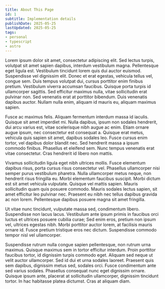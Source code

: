```yaml
---
title: About This Page
id: 1
subtitle: Implementation details
publishDate: 2025-05-25
lastUpdated: 2025-05-25
tags:
- personal
- typescript
- astro
---
```


Lorem ipsum dolor sit amet, consectetur adipiscing elit. Sed lectus turpis, volutpat sit amet sapien dapibus, interdum vestibulum magna. Pellentesque eget ligula est. Vestibulum tincidunt lorem quis dui auctor euismod. Suspendisse vel dignissim elit. Donec et erat egestas, vehicula tellus vel, congue sem. Duis tempus volutpat dui, cursus porttitor enim finibus pretium. Vestibulum viverra accumsan faucibus. Quisque porta turpis id ullamcorper sagittis. Sed efficitur maximus nulla, vitae sollicitudin erat pulvinar non. Sed venenatis erat at porttitor bibendum. Duis venenatis dapibus auctor. Nullam nulla enim, aliquam id mauris eu, aliquam maximus sapien.

Fusce ac maximus felis. Aliquam fermentum interdum massa id iaculis. Quisque sit amet imperdiet mi. Nulla dapibus, ipsum non sodales hendrerit, dui arcu varius est, vitae scelerisque nibh augue ac enim. Etiam ornare augue ipsum, nec consectetur est consequat a. Quisque erat metus, vehicula quis sapien sit amet, dapibus sodales leo. Fusce cursus enim tortor, vel dapibus dolor blandit nec. Sed hendrerit massa a ipsum commodo finibus. Phasellus et eleifend sem. Nunc tempus venenatis erat vitae consectetur. Cras hendrerit id libero non mattis.

Vivamus sollicitudin ligula eget nibh ultrices mollis. Fusce elementum dapibus risus, porta cursus risus consectetur vel. Phasellus ullamcorper nisi semper purus vestibulum pharetra. Nulla ullamcorper metus neque, non hendrerit risus fringilla eu. Morbi elementum faucibus suscipit. Morbi dictum est sit amet vehicula vulputate. Quisque vel mattis sapien. Mauris sollicitudin quam quis posuere commodo. Mauris sodales lectus sapien, sit amet efficitur leo pulvinar nec. Praesent eu nibh nec tellus dapibus gravida ac non lorem. Pellentesque dapibus posuere magna sit amet fringilla.

Ut vitae nunc tincidunt, vulputate massa sed, condimentum libero. Suspendisse non lacus lacus. Vestibulum ante ipsum primis in faucibus orci luctus et ultrices posuere cubilia curae; Sed enim eros, pretium non ipsum vel, ultrices egestas nibh. Morbi porttitor auctor lorem, at facilisis mauris ornare id. Fusce pretium tristique eros nec dictum. Suspendisse commodo tempor nisl vel ullamcorper.

Suspendisse rutrum nulla congue sapien pellentesque, non rutrum urna maximus. Quisque maximus sem in tortor efficitur interdum. Proin porttitor faucibus tortor, id dignissim turpis commodo eget. Aliquam sed neque ut velit auctor ullamcorper. Sed id dui et urna sodales laoreet. Praesent quis sem dapibus, dignissim metus sed, sodales orci. Fusce condimentum ante sed varius sodales. Phasellus consequat nunc eget dignissim ornare. Quisque ipsum ante, placerat at sollicitudin ullamcorper, dignissim tincidunt tortor. In hac habitasse platea dictumst. Cras at aliquam diam.
